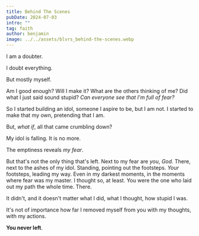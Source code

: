 ```yaml
---
title: Behind The Scenes
pubDate: 2024-07-03
intro: ""
tag: faith
author: benjamin
image: ../../assets/blvrs_behind-the-scenes.webp
---
```


I am a doubter. 

I doubt everything. 

But mostly myself.

Am I good enough? Will I make it? What are the others thinking of me? Did what I just said sound stupid? *Can everyone see that I'm full of fear?*

So I started building an idol, someone I aspire to be, but I am not.
I started to make that my own, pretending that I am.

But, *what if*, all that came crumbling down?

My idol is falling. It is no more.

The emptiness reveals *my fear*.

But that's not the only thing that's left. Next to my fear are *you*, *God*. There, next to the ashes of my idol. Standing, pointing out the footsteps. *Your* footsteps, leading my way.
Even in my darkest moments, in the moments where fear was my master. I thought so, at least.
You were the one who laid out my path the whole time. There.

It didn't, and it doesn't matter what I did, what I thought, how stupid I was.

It's not of importance how far I removed myself from you with my thoughts, with my actions.

**You never left**.

<YouTube id="L5KumfNNeAA" />